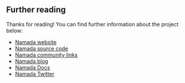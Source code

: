 ## Further reading

Thanks for reading! You can find further information about the project below:

- [Namada website](https://namada.net)
- [Namada source code](https://github.com/anoma/namada)
- [Namada community links](https://namada.net/#community)
- [Namada blog](https://blog.namada.net)
- [Namada Docs](https://docs.namada.net/)
- [Namada Twitter](https://twitter.com/namadanetwork)
